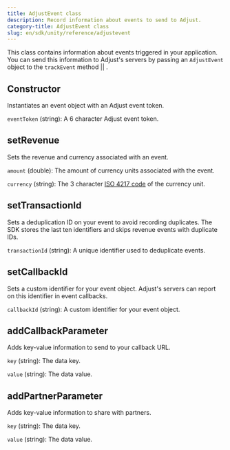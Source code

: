 ```yaml
---
title: AdjustEvent class
description: Record information about events to send to Adjust.
category-title: AdjustEvent class
slug: en/sdk/unity/reference/adjustevent
---
```



This class contains information about events triggered in your application. You can send this information to Adjust's servers by passing an `AdjustEvent` object to the <Tooltip>`trackEvent` method || <TrackEvent /></Tooltip>.

<Function>

## Constructor

Instantiates an event object with an Adjust event token.

<slot slot="signature">


<ConstructorSig />

</slot>

<slot slot="snippet">


<Constructor />

</slot>

<slot slot="parameters">

`eventToken` (string): A 6 character Adjust event token.

</slot>

</Function>

<Function>

## setRevenue

Sets the revenue and currency associated with an event.

<slot slot="signature">


<SetRevenueSig />

</slot>

<slot slot="snippet">


<SetRevenue />

</slot>

<slot slot="parameters">

`amount` (double): The amount of currency units associated with the event.

`currency` (string): The 3 character [ISO 4217 code](https://www.iban.com/currency-codes) of the currency unit.

</slot>

</Function>

<Function>

## setTransactionId

Sets a deduplication ID on your event to avoid recording duplicates. The SDK stores the last ten identifiers and skips revenue events with duplicate IDs.

<slot slot="signature">


<SetTransactionIdSig />

</slot>

<slot slot="snippet">


<SetTransactionId />

</slot>

<slot slot="parameters">

`transactionId` (string): A unique identifier used to deduplicate events.

</slot>

</Function>

<Function>

## setCallbackId

Sets a custom identifier for your event object. Adjust's servers can report on this identifier in event callbacks.

<slot slot="signature">


<SetCallbackIdSig />

</slot>

<slot slot="snippet">


<SetCallbackId />

</slot>

<slot slot="parameters">

`callbackId` (string): A custom identifier for your event object.

</slot>

</Function>

<Function>

## addCallbackParameter

Adds key-value information to send to your callback URL.

<slot slot="signature">


<AddCallbackParameterSig />

</slot>

<slot slot="snippet">


<AddCallbackParameter />

</slot>

<slot slot="parameters">

`key` (string): The data key.

`value` (string): The data value.

</slot>

</Function>

<Function>

## addPartnerParameter

Adds key-value information to share with partners.

<slot slot="signature">


<AddPartnerParameterSig />

</slot>

<slot slot="snippet">


<AddPartnerParameter />

</slot>

<slot slot="parameters">

`key` (string): The data key.

`value` (string): The data value.

</slot>

</Function>
